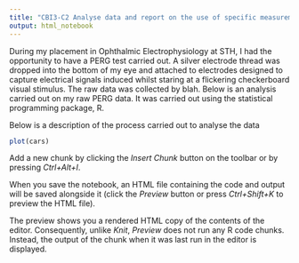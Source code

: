 ```yaml
---
title: "CBI3-C2 Analyse data and report on the use of specific measurements (particularly in terms of reproducibility, bias, specicifity and sensitivity) in the context of bioinformatics"
output: html_notebook
---
```


During my placement in Ophthalmic Electrophysiology at STH, I had the opportunity to have a PERG test carried out. A silver electrode thread was dropped into the bottom of my eye and attached to electrodes designed to capture electrical signals induced whilst staring at a flickering checkerboard visual stimulus. The raw data was collected by blah. 
Below is an analysis carried out on my raw PERG data. It was carried out using the statistical programming package, R. 

Below is a description of the process carried out to analyse the data

```r
plot(cars)
```

Add a new chunk by clicking the *Insert Chunk* button on the toolbar or by pressing *Ctrl+Alt+I*.

When you save the notebook, an HTML file containing the code and output will be saved alongside it (click the *Preview* button or press *Ctrl+Shift+K* to preview the HTML file).

The preview shows you a rendered HTML copy of the contents of the editor. Consequently, unlike *Knit*, *Preview* does not run any R code chunks. Instead, the output of the chunk when it was last run in the editor is displayed.
